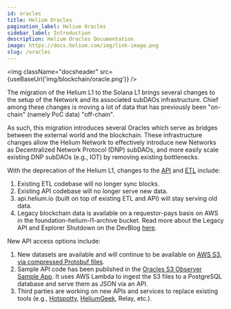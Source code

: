 ```yaml
---
id: oracles
title: Helium Oracles
pagination_label: Helium Oracles
sidebar_label: Introduction
description: Helium Oracles Documentation
image: https://docs.helium.com/img/link-image.png
slug: /oracles
---
```



<img className="docsheader" src={useBaseUrl('img/blockchain/oracle.png')} />

The migration of the Helium L1 to the Solana L1 brings several changes to the setup of the Network
and its associated subDAOs infrastructure. Chief among these changes is moving a lot of data that
has previously been "on-chain" (namely PoC data) "off-chain".

As such, this migration introduces several Oracles which serve as bridges between the external world
and the blockchain. These infrastructure changes allow the Helium Network to effectively introduce
new Networks as Decentralized Network Protocol (DNP) subDAOs, and more easily scale existing DNP
subDAOs (e.g., IOT) by removing existing bottlenecks.

With the deprecation of the Helium L1, changes to the [API](/api/) and
[ETL](https://github.com/helium/blockchain-etl) include:

1. Existing ETL codebase will no longer sync blocks.
2. Existing API codebase will no longer serve new data.
3. api.helium.io (built on top of existing ETL and API) will stay serving old data.
4. Legacy blockchain data is available on a requestor-pays basis on AWS in the
   foundation-helium-l1-archive bucket. Read more about the Legacy API and Explorer Shutdown on the
   DevBlog [here](/devblog/2023/07/19/legacy-api-shutdown).

New API access options include:

1. New datasets are available and will continue to be available on
   [AWS S3, via compressed Protobuf files](/oracles/oracle-data).
2. Sample API code has been published in the
   [Oracles S3 Observer Sample App](https://github.com/dewi-alliance/oracle-observer-sample). It
   uses AWS Lambda to ingest the S3 files to a PostgreSQL database and serve them as JSON via an
   API.
3. Third parties are working on new APIs and services to replace existing tools (e.g.,
   [Hotspotty](https://hotspotty.net/api/),
   [HeliumGeek](https://heliumgeek.com/b/helium-offchain-api.html), Relay, etc.).
